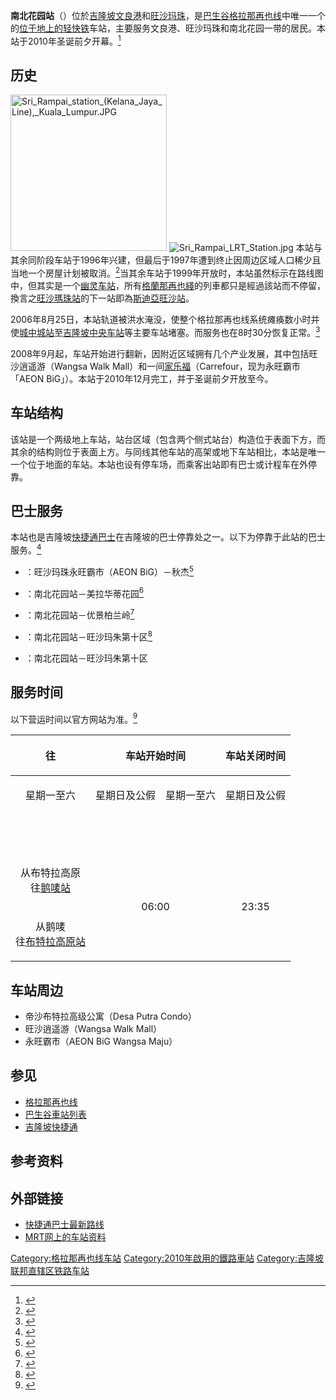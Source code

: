 {{noteTA
|G1=Railway
}}
{{Infobox station
| name          = {{KLRT code|KJ|4}}<br/>南北花园站
|native_name = Sri Rampai LRT Station<br />Stesen LRT Sri Rampai<br />ஸ்ரீ ரம்பை
| former        = 
| type  = [[轻快铁|轻快铁]]站
| linecolour = #{{rcr|KLRT|5}}
| image         = File:Sri_Rampai_LRT.jpg
| image_size    = 250
| image_caption = 南北花园站站牌
| country       = {{MAS}}
| address       = {{KL}}[[旺沙玛珠|旺沙玛珠]]西南区
| coordinates   = {{Coord|3|11|56|N|101|44|13|E|type:railwaystation_region:MY|display=inline,title}}
| line          = {{rint|my|5}} {{吉隆坡捷运路线标志|5}}（2010－）
| other         = [[巴士|巴士]]、[[计程车|计程车]]
| interchange   = 
| structure     = [[地上车站|地上车站]]
| levels        = 1层
| platform      = 2個[[侧式站台|侧式站台]]
| tracks        = 2個
| exits         = 2个
| parking       = 有
| opened        = {{rint|my|5}}{{Start date and age|2010|12|24|df=y}}
| code          = {{KLRT code|KJ|4}}
| owned         = [[马来西亚国家基建|马来西亚国家基建]]
| operator      = [[快捷通轨道|快捷通轨道]]
| system        = [[巴生谷轻快铁系统|巴生谷轻快铁系统]]
| web           = [http://www.myrapid.com.my/ 快捷通公司官网]
 | adjacent={{Adjacent stations|system=Rapid KL|line=Kelana Jaya|left=旺沙玛珠|right=斯迪亚旺沙}}
}}

'''南北花园站'''（{{lang-ms|Stesen LRT Sri Rampai}}）位於[[吉隆坡|吉隆坡]][[文良港|文良港]]和[[旺沙玛珠|旺沙玛珠]]，是[[巴生谷轻快铁系统|巴生谷]][[格拉那再也线|格拉那再也线]]中唯一一个的[[地上车站|位于地上的]][[轻快铁|轻快铁]]车站，主要服务文良港、旺沙玛珠和南北花园一带的居民。本站于2010年圣诞前夕开幕。<ref>{{cite news|title=双工程搁置多年“重见光明”．南北花园轻快铁站启用|url=http://www.sinchew.com.my/node/811536|accessdate=2017-07-29|publisher=[[星洲网|星洲网]]|date=2010-12-29|language=zh-hans|archive-date=2017-07-29|archive-url=https://web.archive.org/web/20170729110533/http://www.sinchew.com.my/node/811536|dead-url=no}}</ref>

==历史==
[[File:Sri_Rampai_station_(Kelana_Jaya_Line),_Kuala_Lumpur.JPG|250px]]
[[Image:Sri_Rampai_LRT_Station.jpg|thumb]]
本站与其余同阶段车站于1996年兴建，但最后于1997年遭到终止因周边区域人口稀少且当地一个房屋计划被取消。<ref>{{cite web|title=Sri Rampai Station to be opened this Friday|url=http://www.myrapid.com.my/news-events/media-releases/2010/sri-rampai-station-be-opened-friday|deadurl=yes|work=[[吉隆坡快捷通|吉隆坡快捷通]]|language=en|archiveurl=https://web.archive.org/web/20101227032031/http://www.myrapid.com.my/news-events/media-releases/2010/sri-rampai-station-be-opened-friday|archivedate=2010-12-27|accessdate=2010-12-28}}</ref>当其余车站于1999年开放时，本站虽然标示在路线图中，但其实是一个[[幽灵车站|幽灵车站]]，所有[[格蘭那再也綫|格蘭那再也綫]]的列車都只是經過該站而不停留，換言之[[旺沙瑪珠站|旺沙瑪珠站]]的下一站即為[[斯迪亞旺沙站|斯迪亞旺沙站]]。

2006年8月25日，本站轨道被洪水淹没，使整个格拉那再也线系统瘫痪数小时并使[[城中城站|城中城站]]至[[吉隆坡中央车站|吉隆坡中央车站]]等主要车站堵塞。而服务也在8时30分恢复正常。<ref name="flooding">{{cite web |url=http://thestar.com.my/news/story.asp?file=/2006/8/26/nation/15252390&sec=nation |title=LRT services disrupted by flooding at new station |accessdate=2007-05-17 |author=Dharmender Singh |date=2006-08-26 |publisher=''The Star'' Online |deadurl=yes |archiveurl=https://web.archive.org/web/20110521060250/http://thestar.com.my/news/story.asp?file=%2F2006%2F8%2F26%2Fnation%2F15252390&sec=nation |archivedate=2011-05-21 }}</ref>

2008年9月起，车站开始进行翻新，因附近区域拥有几个产业发展，其中包括旺沙逍遥游（Wangsa Walk Mall）和一间[[家乐福|家乐福]]（Carrefour，现为永旺霸市「AEON BiG」）。本站于2010年12月完工，并于圣诞前夕开放至今。

== 车站结构 ==
该站是一个两级地上车站，站台区域（包含两个侧式站台）构造位于表面下方，而其余的结构则位于表面上方。与同线其他车站的高架或地下车站相比，本站是唯一一个位于地面的车站。本站也设有停车场，而乘客出站即有巴士或计程车在外停靠。

==巴士服务==
本站也是吉隆坡[[快捷通巴士|快捷通巴士]]在吉隆坡的巴士停靠处之一。以下为停靠于此站的巴士服务。<ref>{{cite web|url=https://www.myrapid.com.my/traveling-with-us/how-to-travel-with-us/rapid-kl/bus|title=MyRapid|work=www.myrapid.com.my|accessdate=2017-07-29|archive-date=2017-03-24|archive-url=https://web.archive.org/web/20170324084238/https://www.myrapid.com.my/traveling-with-us/how-to-travel-with-us/rapid-kl/bus|dead-url=no}}</ref>
*{{KL bus code|251|bgcolor=#{{klbcr|200}}}}：旺沙玛珠永旺霸市（AEON BiG）－秋杰<ref>{{cite web|url=https://www.myrapid.com.my/traveling-with-us/how-to-travel-with-us/rapid-kl/bus/number?routeid=U2510|title=MyRapid|work=www.myrapid.com.my|access-date=2017-07-29|archive-date=2020-10-30|archive-url=https://web.archive.org/web/20201030190045/https://www.myrapid.com.my/traveling-with-us/how-to-travel-with-us/rapid-kl/bus/number?routeid=U2510|dead-url=no}}</ref>
*{{KL bus code|T221|bgcolor=#{{klbcr|200}}}}：南北花园站－美拉华蒂花园<ref>{{cite web|url=https://www.myrapid.com.my/traveling-with-us/how-to-travel-with-us/rapid-kl/bus/number?routeid=T2210|title=MyRapid|work=www.myrapid.com.my|access-date=2017-07-29|archive-date=2020-10-22|archive-url=https://web.archive.org/web/20201022230959/https://www.myrapid.com.my/traveling-with-us/how-to-travel-with-us/rapid-kl/bus/number?routeid=T2210|dead-url=no}}</ref>
*{{KL bus code|T222|bgcolor=#{{klbcr|200}}}}：南北花园站－优景柏兰岭<ref>{{cite web|url=https://www.myrapid.com.my/traveling-with-us/how-to-travel-with-us/rapid-kl/bus/number?routeid=T2220|title=MyRapid|work=www.myrapid.com.my|access-date=2017-07-29|archive-date=2020-09-26|archive-url=https://web.archive.org/web/20200926111930/https://www.myrapid.com.my/traveling-with-us/how-to-travel-with-us/rapid-kl/bus/number?routeid=T2220|dead-url=no}}</ref>
*{{KL bus code|T251|bgcolor=#{{klbcr|200}}}}：南北花园站－旺沙玛朱第十区<ref>{{cite web|url=https://www.myrapid.com.my/traveling-with-us/how-to-travel-with-us/rapid-kl/bus/number?routeid=T2510|title=MyRapid|work=www.myrapid.com.my|access-date=2017-07-29|archive-date=2020-10-22|archive-url=https://web.archive.org/web/20201022234136/https://www.myrapid.com.my/traveling-with-us/how-to-travel-with-us/rapid-kl/bus/number?routeid=T2510|dead-url=no}}</ref>
*{{KL bus code|褐线|bgcolor=#{{klbcr|goklchocolate}}|link=GO吉隆坡城市巴士}}：南北花园站－旺沙玛朱第十区

==服务时间==
以下营运时间以官方网站为准。<ref>{{cite web|url=https://www.myrapid.com.my/traveling-with-us/how-to-travel-with-us/rapid-kl/monorail-and-lrts/operating-hours|title=营运时间|work=www.myrapid.com.my|accessdate=2017-07-29|archive-date=2017-03-25|archive-url=https://web.archive.org/web/20170325030743/https://www.myrapid.com.my/traveling-with-us/how-to-travel-with-us/rapid-kl/monorail-and-lrts/operating-hours|dead-url=yes}}</ref>
{| class="wikitable" align=center border=1
! align=center rowspan=2|往
! align=center colspan=2|车站开始时间
! align=center colspan=2|车站关闭时间
! align=center colspan=2|末班车
|-
| align=center |星期一至六
| align=center |星期日及公假
| align=center |星期一至六
| align=center |星期日及公假
| align=center |星期一至六
| align=center |星期日及公假
|-
! align=center colspan=70 style="background-color:#{{rcr|KLRT|5}};color:white; height:25px" |格拉那再也线
|-
| align=center |从布特拉高原<br>往[[鹅唛站|鹅唛站]]
| align=center colspan=2 rowspan=2 |06:00
| align=center rowspan=2|23:35
| align=center rowspan=2|23:20
| align=center |00:32
| align=center |00:03
|-
| align=center |从鹅唛<br>往[[布特拉高原站|布特拉高原站]]
| align=center |23:43
| align=center |23:25
|}

==车站周边==
*帝沙布特拉高级公寓（Desa Putra Condo）
*旺沙逍遥游（Wangsa Walk Mall）
*永旺霸市（AEON BiG Wangsa Maju）

== 参见 ==
{{Portal box|马来西亚|铁路|城市轨道交通}}
*[[格拉那再也线|格拉那再也线]]
*[[巴生谷車站列表|巴生谷車站列表]]
*[[吉隆坡快捷通|吉隆坡快捷通]]

== 参考资料 ==
{{reflist}}

== 外部链接 ==
* [https://myrapid.com.my/bus-train/rapid-kl/bus/ 快捷通巴士最新路线] {{Wayback|url=https://myrapid.com.my/bus-train/rapid-kl/bus/ |date=20211207130754 }}
* [http://mrt.com.my/lrt_kelana/Sri_Rampai.htm MRT网上的车站资料] {{Wayback|url=http://mrt.com.my/lrt_kelana/Sri_Rampai.htm |date=20200225163743 }}
{{commons category|Sri Rampai LRT Station}}

{{格拉那再也线}}
{{巴生谷车站}}
[[Category:格拉那再也线车站|Category:格拉那再也线车站]]
[[Category:2010年啟用的鐵路車站|Category:2010年啟用的鐵路車站]]
[[Category:吉隆坡联邦直辖区铁路车站|Category:吉隆坡联邦直辖区铁路车站]]